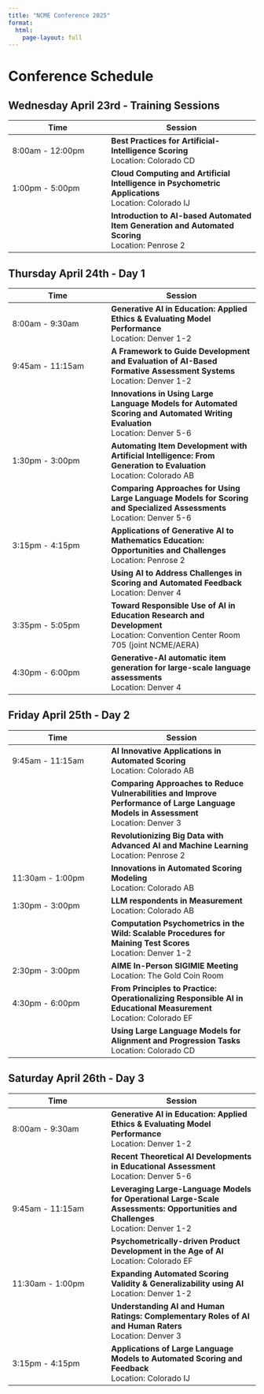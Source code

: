 ```yaml
---
title: "NCME Conference 2025"
format: 
  html:
    page-layout: full
---
```


# Conference Schedule

## Wednesday April 23rd - Training Sessions

| Time | Session |
|------|---------|
| 8:00am - 12:00pm | **Best Practices for Artificial-Intelligence Scoring** <br>Location: Colorado CD |
| 1:00pm - 5:00pm | **Cloud Computing and Artificial Intelligence in Psychometric Applications** <br>Location: Colorado IJ |
| | **Introduction to AI-based Automated Item Generation and Automated Scoring** <br>Location: Penrose 2 |

## Thursday April 24th - Day 1

| Time | Session |
|------|---------|
| 8:00am - 9:30am | **Generative AI in Education: Applied Ethics & Evaluating Model Performance** <br>Location: Denver 1-2 |
| 9:45am - 11:15am | **A Framework to Guide Development and Evaluation of AI-Based Formative Assessment Systems** <br>Location: Denver 1-2 |
| | **Innovations in Using Large Language Models for Automated Scoring and Automated Writing Evaluation** <br>Location: Denver 5-6 |
| 1:30pm - 3:00pm | **Automating Item Development with Artificial Intelligence: From Generation to Evaluation** <br>Location: Colorado AB |
| | **Comparing Approaches for Using Large Language Models for Scoring and Specialized Assessments** <br>Location: Denver 5-6 |
| 3:15pm - 4:15pm | **Applications of Generative AI to Mathematics Education: Opportunities and Challenges** <br>Location: Penrose 2 |
| | **Using AI to Address Challenges in Scoring and Automated Feedback** <br>Location: Denver 4 |
| 3:35pm - 5:05pm | **Toward Responsible Use of AI in Education Research and Development** <br>Location: Convention Center Room 705 (joint NCME/AERA) |
| 4:30pm - 6:00pm | **Generative-AI automatic item generation for large-scale language assessments** <br>Location: Denver 4 |

## Friday April 25th - Day 2

| Time | Session |
|------|---------|
| 9:45am - 11:15am | **AI Innovative Applications in Automated Scoring** <br>Location: Colorado AB |
| | **Comparing Approaches to Reduce Vulnerabilities and Improve Performance of Large Language Models in Assessment** <br>Location: Denver 3 |
| | **Revolutionizing Big Data with Advanced AI and Machine Learning** <br>Location: Penrose 2 |
| 11:30am - 1:00pm | **Innovations in Automated Scoring Modeling** <br>Location: Colorado AB |
| 1:30pm - 3:00pm | **LLM respondents in Measurement** <br>Location: Colorado AB |
| | **Computation Psychometrics in the Wild: Scalable Procedures for Maining Test Scores** <br>Location: Denver 1-2 |
| 2:30pm - 3:00pm | **AIME In-Person SIGIMIE Meeting** <br>Location: The Gold Coin Room |
| 4:30pm - 6:00pm | **From Principles to Practice: Operationalizing Responsible AI in Educational Measurement** <br>Location: Colorado EF |
| | **Using Large Language Models for Alignment and Progression Tasks** <br>Location: Colorado CD |

## Saturday April 26th - Day 3

| Time | Session |
|------|---------|
| 8:00am - 9:30am | **Generative AI in Education: Applied Ethics & Evaluating Model Performance** <br>Location: Denver 1-2 |
| | **Recent Theoretical AI Developments in Educational Assessment** <br>Location: Denver 5-6 |
| 9:45am - 11:15am | **Leveraging Large-Language Models for Operational Large-Scale Assessments: Opportunities and Challenges** <br>Location: Denver 1-2 |
| | **Psychometrically-driven Product Development in the Age of AI** <br>Location: Colorado EF |
| 11:30am - 1:00pm | **Expanding Automated Scoring Validity & Generalizability using AI** <br>Location: Denver 1-2 |
| | **Understanding AI and Human Ratings: Complementary Roles of AI and Human Raters** <br>Location: Denver 3 |
| 3:15pm - 4:15pm | **Applications of Large Language Models to Automated Scoring and Feedback** <br>Location: Colorado IJ |